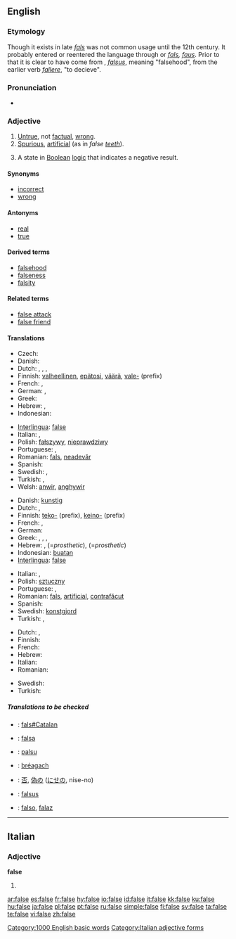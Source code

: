 {{wikipedia|dab=false}}
==English==

===Etymology===
Though it exists in late {{OE.}} ''[[fals]]'' was not common usage until the 12th century.  It probably entered or reentered the language through {{OF.}} or {{N.}} ''[[fals]], [[faus]]''. Prior to that it is clear to have come from {{L.}}, ''[[falsus]]'', meaning "falsehood", from the earlier verb ''[[fallere]]'', "to decieve".

===Pronunciation===
*{{audio|en-us-false.ogg|Audio (US)}}

===Adjective===
{{en-adj|-}}

# [[untrue|Untrue]], not [[factual]], [[wrong]].
# [[spurious|Spurious]], [[artificial]] (as in ''false [[tooth|teeth]]'').
# {{logic}} A state in [[Boolean]] [[logic]] that indicates a negative result.

====Synonyms====
*[[incorrect]]
*[[wrong]]

====Antonyms====
*[[real]]
*[[true]]

====Derived terms====
*[[falsehood]]
*[[falseness]]
*[[falsity]]

====Related terms====
*[[false attack]]
*[[false friend]]

====Translations====
{{trans-top|untrue, not factual, wrong}}
* Czech: {{t-|cs|nepravdivý|m}}
* Danish: {{t-|da|falsk}}
* Dutch: {{t|nl|onwaar}}, {{t+|nl|vals}}, {{t+|nl|fout}}, {{t|nl|onjuist}}
* Finnish: [[valheellinen]], [[epätosi]], [[väärä]], [[vale-]] (prefix)
* French: {{t+|fr|faux}}, {{t+|fr|incorrect}}
* German: {{t+|de|falsch}}, {{t+|de|unwahr}}
* Greek: {{t+|el|ψευδής|tr=pseuðís|sc=Grek}}
* Hebrew: {{he-translation|שקרי|shikrí}} {{m}}, {{he-translation|לא נכון|ló nakhón}} {{m}}
* Indonesian: {{t-|id|salah|xs=Indonesian}}
{{trans-mid}}
* [[Interlingua]]: [[#Interlingua|false]]
* Italian: {{t+|it|falso}}, {{t+|it|errato}}
* Polish: [[fałszywy]], [[nieprawdziwy]]
* Portuguese: {{t+|pt|falso}}, {{t+|pt|errado}}
* Romanian: [[fals#Romanian|fals]], [[neadevăr]]
* Spanish: {{t+|es|falso}}
* Swedish: {{t-|sv|falsk}}, {{t-|sv|osann}}
* Turkish: {{t+|tr|yanlış}}, {{t+|tr|yalan}}
* Welsh: [[anwir]], [[anghywir]]
{{trans-bottom}}

{{trans-top|spurious, artificial}}
* Danish: [[kunstig]]
* Dutch: {{t+|nl|vals}}, {{t|nl|onecht}}
* Finnish: [[teko-]] (prefix), [[keino-]] (prefix)
* French: {{t+|fr|faux}}, {{t+|fr|artificiel}}
* German: {{t+|de|falsch}}
* Greek: {{t+|el|ψευδής|tr=pseuðís|sc=Grek}}, {{t-|el|πλαστός|tr=plastós|sc=Grek}}, {{t-|el|κίβδηλος|tr=kívðilos|sc=Grek}}, {{t-|el|νόθος|tr=nóθos|sc=Grek}}
* Hebrew: {{he-translation|מזוייף|mezuyáf}} {{m}}, {{he-translation|תותב|totáv}} {{m}} (=''prosthetic''), {{he-translation|תותבת|totévet}} {{f}} (=''prosthetic'')
* Indonesian: [[buat|buatan]]
* [[Interlingua]]: [[#Interlingua|false]]
{{trans-mid}}
* Italian: {{t-|it|posticcio}}, {{t+|it|finto}}
* Polish: [[sztuczny]]
* Portuguese: {{t+|pt|falso}}, {{t+|pt|artificial}}
* Romanian: [[fals#Romanian|fals]], [[artificial#Romanian|artificial]], [[contrafăcut]]
* Spanish: {{t|es|postiza}}
* Swedish: [[konstgjord]]
* Turkish: {{t+|tr|yapay}}, {{t+|tr|sahte}}
{{trans-bottom}}

{{trans-top|state in Boolean logic that indicates a negative result}}
* Dutch: {{t|nl|onwaar}}, {{t+|nl|vals}}
* Finnish: {{t+|fi|epätosi}}
* French: {{t+|fr|faux}}
* Hebrew: {{he-translation|שקרי|shikrí}} {{m}}
* Italian: {{t+|it|falso}}
* Romanian: {{t+|ro|fals|n}}
{{trans-mid}}
* Swedish: {{t+|sv|falskt}}
* Turkish: {{t+|tr|yanlış}}
{{trans-bottom}}

=====Translations to be checked=====
{{checktrans}}
{{top}}
*{{ttbc|Catalan}}: [[fals#Catalan]]
*{{ttbc|Ido}}: [[falsa]]
*{{ttbc|Indonesian}}: [[palsu]]
*{{ttbc|Irish}}: [[bréagach]]
{{mid}}
*{{ttbc|Japanese}}: [[否]], [[偽]]の ([[にせ]]の, nise-no)
*{{ttbc|Latin}}: [[falsus]]
*{{ttbc|Spanish}}: [[falso]], [[falaz]]
{{bottom}}

[[Category:1000 English basic words]]

----

==Italian==

===Adjective===
'''false''' {{p}}

# {{feminine of|falso#Adjective|falso}}

[[Category:Italian adjective forms]]

[[ar:false]]
[[es:false]]
[[fr:false]]
[[hy:false]]
[[io:false]]
[[id:false]]
[[it:false]]
[[kk:false]]
[[ku:false]]
[[hu:false]]
[[ja:false]]
[[pl:false]]
[[pt:false]]
[[ru:false]]
[[simple:false]]
[[fi:false]]
[[sv:false]]
[[ta:false]]
[[te:false]]
[[vi:false]]
[[zh:false]]